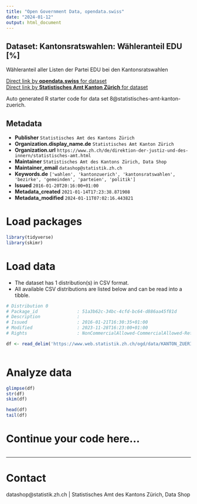 ```yaml
---
title: "Open Government Data, opendata.swiss"
date: "2024-01-12"
output: html_document
---
```


## Dataset: Kantonsratswahlen: Wähleranteil EDU [%]

Wähleranteil aller Listen der Partei EDU bei den Kantonsratswahlen

[Direct link by **opendata.swiss** for dataset](https://opendata.swiss/de/dataset/krw-wahleranteil-edu)<br>
[Direct link by **Statistisches Amt Kanton Zürich** for dataset](https://www.zh.ch/de/politik-staat/gemeinden/gemeindeportraet.html)

Auto generated R starter code for data set 8@statistisches-amt-kanton-zuerich.

## Metadata

- **Publisher** `Statistisches Amt des Kantons Zürich`
- **Organization.display_name.de** `Statistisches Amt Kanton Zürich`
- **Organization.url** `https://www.zh.ch/de/direktion-der-justiz-und-des-innern/statistisches-amt.html`
- **Maintainer** `Statistisches Amt des Kantons Zürich, Data Shop`
- **Maintainer_email** `datashop@statistik.zh.ch`
- **Keywords.de** `['wahlen', 'kantonzuerich', 'kantonsratswahlen', 'bezirke', 'gemeinden', 'parteien', 'politik']`
- **Issued** `2016-01-20T20:16:00+01:00`
- **Metadata_created** `2021-01-14T17:23:38.871908`
- **Metadata_modified** `2024-01-11T07:02:16.443821`


# Load packages

```r

library(tidyverse)
library(skimr)

```

# Load data

-   The dataset has 1 distribution(s) in CSV format.
-   All available CSV distributions are listed below and can be read into a tibble.

```r

# Distribution 0
# Package_id               : 51a3b62c-34bc-4cfd-bc64-d886aa45f81d
# Description              : 
# Issued                   : 2016-01-21T16:30:35+01:00
# Modified                 : 2023-11-28T16:23:00+01:00
# Rights                   : NonCommercialAllowed-CommercialAllowed-ReferenceRequired

df <- read_delim('https://www.web.statistik.zh.ch/ogd/data/KANTON_ZUERICH_437.csv')



```

# Analyze data

```r

glimpse(df)
str(df)
skim(df)

head(df)
tail(df)

```

# Continue your code here...

```r

```

------------------------------------------------------------------------

# Contact

datashop@statistik.zh.ch | Statistisches Amt des Kantons Zürich, Data Shop
